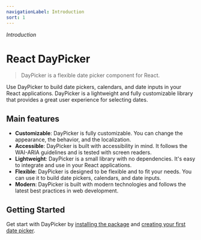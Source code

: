 ```yaml
---
navigationLabel: Introduction
sort: 1
---
```


_Introduction_

# React DayPicker

> DayPicker is a flexible date picker component for React.

Use DayPicker to build date pickers, calendars, and date inputs in your React applications. DayPicker is a lightweight and fully customizable library that provides a great user experience for selecting dates.

<Flex justify="center" my="7">
  <Examples.Start />
</Flex>

## Main features

- **Customizable**: DayPicker is fully customizable. You can change the appearance, the behavior, and the localization.
- **Accessible**: DayPicker is built with accessibility in mind. It follows the WAI-ARIA guidelines and is tested with screen readers.
- **Lightweight**: DayPicker is a small library with no dependencies. It's easy to integrate and use in your React applications.
- **Flexible**: DayPicker is designed to be flexible and to fit your needs. You can use it to build date pickers, calendars, and date inputs.
- **Modern**: DayPicker is built with modern technologies and follows the latest best practices in web development.

## Getting Started

Get start with DayPicker by [installing the package](/docs/installation) and [creating your first date picker](/docs/examples).
